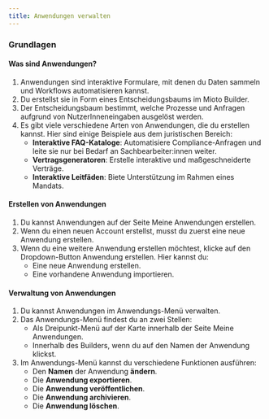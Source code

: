 ```yaml
---
title: Anwendungen verwalten
---
```


### **Grundlagen**

#### **Was sind Anwendungen?**

1. Anwendungen sind interaktive Formulare, mit denen du Daten sammeln und Workflows automatisieren kannst.
2. Du erstellst sie in Form eines Entscheidungsbaums im Mioto Builder.
3. Der Entscheidungsbaum bestimmt, welche Prozesse und Anfragen aufgrund von NutzerInneneingaben ausgelöst werden.
4. Es gibt viele verschiedene Arten von Anwendungen, die du erstellen kannst. Hier sind einige Beispiele aus dem juristischen Bereich:
   * **Interaktive FAQ-Kataloge**: Automatisiere Compliance-Anfragen und leite sie nur bei Bedarf an Sachbearbeiter\:innen weiter.
   * **Vertragsgeneratoren**: Erstelle interaktive und maßgeschneiderte Verträge.
   * **Interaktive Leitfäden**: Biete Unterstützung im Rahmen eines Mandats.

#### **Erstellen von Anwendungen**

1. Du kannst Anwendungen auf der Seite Meine Anwendungen erstellen.
2. Wenn du einen neuen Account erstellst, musst du zuerst eine neue Anwendung erstellen.
3. Wenn du eine weitere Anwendung erstellen möchtest, klicke auf den Dropdown-Button Anwendung erstellen. Hier kannst du:
   * Eine neue Anwendung erstellen.
   * Eine vorhandene Anwendung importieren.

#### **Verwaltung von Anwendungen**

1. Du kannst Anwendungen im Anwendungs-Menü verwalten.
2. Das Anwendungs-Menü findest du an zwei Stellen:
   * Als Dreipunkt-Menü auf der Karte innerhalb der Seite Meine Anwendungen.
   * Innerhalb des Builders, wenn du auf den Namen der Anwendung klickst.
3. Im Anwendungs-Menü kannst du verschiedene Funktionen ausführen:
   * Den **Namen** der Anwendung **ändern**.
   * Die **Anwendung exportieren**.
   * Die **Anwendung veröffentlichen**.
   * Die **Anwendung archivieren**.
   * Die **Anwendung löschen**.
